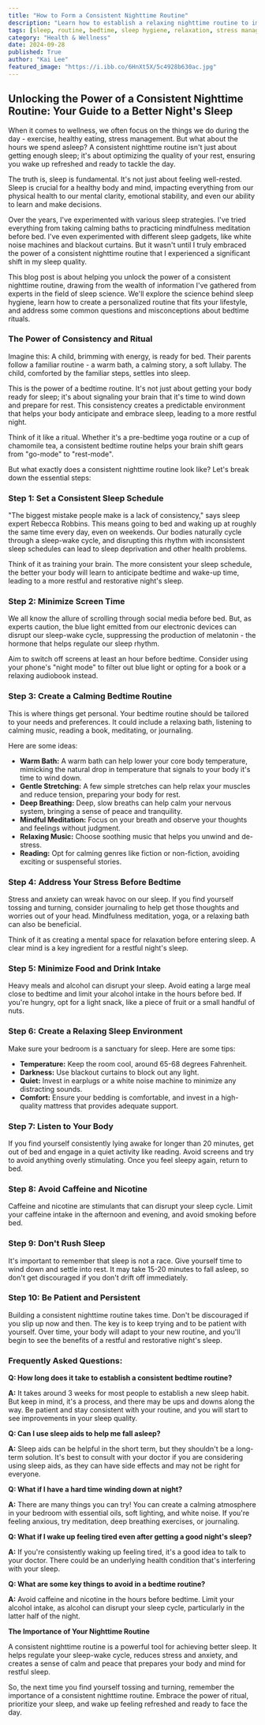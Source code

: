 ```yaml
---
title: "How to Form a Consistent Nighttime Routine"
description: "Learn how to establish a relaxing nighttime routine to improve your sleep quality and wake up feeling refreshed. This guide covers essential steps like setting a consistent sleep schedule, minimizing screen time, creating a calming bedtime routine, and addressing stress."
tags: [sleep, routine, bedtime, sleep hygiene, relaxation, stress management, sleep quality, healthy habits, wellness, insomnia, sleep deprivation]
category: "Health & Wellness"
date: 2024-09-28
published: True
author: "Kai Lee"
featured_image: "https://i.ibb.co/6HnXt5X/5c4928b630ac.jpg"
---
```


##  Unlocking the Power of a Consistent Nighttime Routine: Your Guide to a Better Night's Sleep

When it comes to wellness, we often focus on the things we do during the day - exercise, healthy eating, stress management. But what about the hours we spend asleep?  A consistent nighttime routine isn't just about getting enough sleep; it's about optimizing the quality of your rest, ensuring you wake up refreshed and ready to tackle the day.  

The truth is, sleep is fundamental.  It's not just about feeling well-rested.  Sleep is crucial for a healthy body and mind, impacting everything from our physical health to our mental clarity, emotional stability, and even our ability to learn and make decisions. 

Over the years, I've experimented with various sleep strategies.  I've tried everything from taking calming baths to practicing mindfulness meditation before bed.  I've even experimented with different sleep gadgets, like white noise machines and blackout curtains. But it wasn't until I truly embraced the power of a consistent nighttime routine that I experienced a significant shift in my sleep quality. 

This blog post is about helping you unlock the power of a consistent nighttime routine, drawing from the wealth of information I've gathered from experts in the field of sleep science.  We'll explore the science behind sleep hygiene, learn how to create a personalized routine that fits your lifestyle, and address some common questions and misconceptions about bedtime rituals.

###  The Power of Consistency and Ritual

Imagine this: A child, brimming with energy, is ready for bed. Their parents follow a familiar routine - a warm bath, a calming story, a soft lullaby. The child, comforted by the familiar steps, settles into sleep.  

This is the power of a bedtime routine. It's not just about getting your body ready for sleep; it's about signaling your brain that it's time to wind down and prepare for rest. This consistency creates a predictable environment that helps your body anticipate and embrace sleep, leading to a more restful night.

Think of it like a ritual.  Whether it's a pre-bedtime yoga routine or a cup of chamomile tea, a consistent bedtime routine helps your brain shift gears from "go-mode" to "rest-mode". 

But what exactly does a consistent nighttime routine look like? Let's break down the essential steps:

###  Step 1: Set a Consistent Sleep Schedule

"The biggest mistake people make is a lack of consistency," says sleep expert Rebecca Robbins.  This means going to bed and waking up at roughly the same time every day, even on weekends.  Our bodies naturally cycle through a sleep-wake cycle, and disrupting this rhythm with inconsistent sleep schedules can lead to sleep deprivation and other health problems.

Think of it as training your brain.  The more consistent your sleep schedule, the better your body will learn to anticipate bedtime and wake-up time, leading to a more restful and restorative night's sleep. 

###  Step 2:  Minimize Screen Time

We all know the allure of scrolling through social media before bed.  But, as experts caution, the blue light emitted from our electronic devices can disrupt our sleep-wake cycle, suppressing the production of melatonin - the hormone that helps regulate our sleep rhythm. 

Aim to switch off screens at least an hour before bedtime.  Consider using your phone's "night mode" to filter out blue light or opting for a book or a relaxing audiobook instead. 

### Step 3: Create a Calming Bedtime Routine

This is where things get personal.  Your bedtime routine should be tailored to your needs and preferences.  It could include a relaxing bath, listening to calming music, reading a book, meditating, or journaling.

Here are some ideas:

* **Warm Bath:**  A warm bath can help lower your core body temperature, mimicking the natural drop in temperature that signals to your body it's time to wind down.
* **Gentle Stretching:**  A few simple stretches can help relax your muscles and reduce tension, preparing your body for rest.
* **Deep Breathing:**  Deep, slow breaths can help calm your nervous system, bringing a sense of peace and tranquility. 
* **Mindful Meditation:**  Focus on your breath and observe your thoughts and feelings without judgment. 
* **Relaxing Music:** Choose soothing music that helps you unwind and de-stress.
* **Reading:**  Opt for calming genres like fiction or non-fiction, avoiding exciting or suspenseful stories.

###  Step 4:  Address Your Stress Before Bedtime 

Stress and anxiety can wreak havoc on our sleep.  If you find yourself tossing and turning,  consider journaling to help get those thoughts and worries out of your head.   Mindfulness meditation, yoga, or a relaxing bath can also be beneficial. 

Think of it as creating a mental space for relaxation before entering sleep.  A clear mind is a key ingredient for a restful night's sleep.

###  Step 5:  Minimize Food and Drink Intake

Heavy meals and alcohol can disrupt your sleep.  Avoid eating a large meal close to bedtime and limit your alcohol intake in the hours before bed.  If you're hungry, opt for a light snack, like a piece of fruit or a small handful of nuts.

###  Step 6:  Create a Relaxing Sleep Environment

Make sure your bedroom is a sanctuary for sleep.  Here are some tips:

* **Temperature:** Keep the room cool, around 65-68 degrees Fahrenheit.
* **Darkness:**  Use blackout curtains to block out any light.
* **Quiet:**   Invest in earplugs or a white noise machine to minimize any distracting sounds.
* **Comfort:** Ensure your bedding is comfortable, and invest in a high-quality mattress that provides adequate support.

### Step 7:  Listen to Your Body

If you find yourself consistently lying awake for longer than 20 minutes, get out of bed and engage in a quiet activity like reading.  Avoid screens and try to avoid anything overly stimulating.  Once you feel sleepy again, return to bed.

### Step 8:  Avoid Caffeine and Nicotine

Caffeine and nicotine are stimulants that can disrupt your sleep cycle. Limit your caffeine intake in the afternoon and evening, and avoid smoking before bed.

###  Step 9:  Don't Rush Sleep

It's important to remember that sleep is not a race.  Give yourself time to wind down and settle into rest.  It may take 15-20 minutes to fall asleep, so don't get discouraged if you don't drift off immediately.

### Step 10:  Be Patient and Persistent

Building a consistent nighttime routine takes time.  Don't be discouraged if you slip up now and then.  The key is to keep trying and to be patient with yourself.  Over time, your body will adapt to your new routine, and you'll begin to see the benefits of a restful and restorative night's sleep.

### Frequently Asked Questions:

**Q: How long does it take to establish a consistent bedtime routine?**

**A:** It takes around 3 weeks for most people to establish a new sleep habit. But keep in mind, it's a process, and there may be ups and downs along the way.  Be patient and stay consistent with your routine, and you will start to see improvements in your sleep quality.

**Q: Can I use sleep aids to help me fall asleep?**

**A:** Sleep aids can be helpful in the short term, but they shouldn't be a long-term solution. It's best to consult with your doctor if you are considering using sleep aids, as they can have side effects and may not be right for everyone.  

**Q: What if I have a hard time winding down at night?**

**A:**  There are many things you can try! You can create a calming atmosphere in your bedroom with essential oils, soft lighting, and white noise.  If you're feeling anxious, try meditation, deep breathing exercises, or journaling. 

**Q: What if I wake up feeling tired even after getting a good night's sleep?**

**A:**  If you're consistently waking up feeling tired, it's a good idea to talk to your doctor.  There could be an underlying health condition that's interfering with your sleep.  

**Q: What are some key things to avoid in a bedtime routine?**

**A:**  Avoid caffeine and nicotine in the hours before bedtime.  Limit your alcohol intake, as alcohol can disrupt your sleep cycle, particularly in the latter half of the night.  

**The Importance of Your Nighttime Routine**

A consistent nighttime routine is a powerful tool for achieving better sleep. It helps regulate your sleep-wake cycle, reduces stress and anxiety, and creates a sense of calm and peace that prepares your body and mind for restful sleep.  

So, the next time you find yourself tossing and turning, remember the importance of a consistent nighttime routine.  Embrace the power of ritual, prioritize your sleep, and wake up feeling refreshed and ready to face the day.
